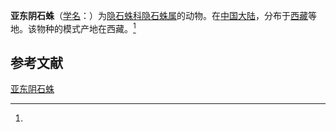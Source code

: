{{Speciesbox
| name = 亚东阴石蛛
| status = 
| status_system = 
| image = 
| genus = Titanoeca
| species = yadongensis
| authority = (Hu et Li, 1987)<ref name='id14151'>{{cite web| url =http://www.bioinfo.cn/db05/BjdwSpecies.php?action=view&id=14151| title =亚东阴石蛛| work =《中国动物物种编目数据库》| publisher =中国科学院微生物研究所| author =中国科学院动物研究所| accessdate =2009-04-28| deadurl =yes| archiveurl =https://web.archive.org/web/20160305033329/http://www.bioinfo.cn/db05/BjdwSpecies.php?action=view&id=14151| archivedate =2016-03-05}}</ref>
}}

'''亚东阴石蛛'''（[[学名|学名]]：{{lang|la|''Titanoeca yadongensis''}}）为[[隐石蛛科|隐石蛛科]][[隐石蛛属|隐石蛛属]]的动物。在[[中国大陆|中国大陆]]，分布于[[西藏|西藏]]等地。该物种的模式产地在西藏。<ref name='id14151'/>

== 参考文献 ==
{{reflist}}

{{Wikispecies|Titanoeca yadongensis}}

[[Category:隐石蛛属|亚东阴石蛛]]


{{蜘蛛小作品}}